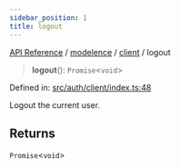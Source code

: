 ```yaml
---
sidebar_position: 1
title: logout
---
```


[API Reference](/api-reference/modelence/client/functions/../../../index) / [modelence](/api-reference/modelence/client/functions/../../index) / [client](/api-reference/modelence/client/functions/../index) / logout

> **logout**(): `Promise`\<`void`\>

Defined in: [src/auth/client/index.ts:48](https://github.com/modelence/modelence/blob/df0c5788435c8faa0f8712932d26a40268a9218f/packages/modelence/src/auth/client/index.ts#L48)

Logout the current user.

## Returns

`Promise`\<`void`\>
